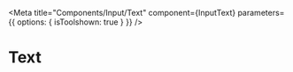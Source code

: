 

<Meta
  title="Components/Input/Text"
  component={InputText}
  parameters={{ options: { isToolshown: true } }}
/>

# Text

<Story name="Default">
  <InputText label={'Test'}/>
  <InputText label={'Test 2'} type="textarea"/>
  <InputText label={'Test 2'} type="number"/>
</Story>
